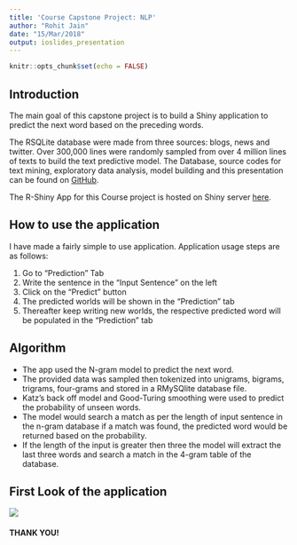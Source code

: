 ```yaml
---
title: 'Course Capstone Project: NLP'
author: "Rohit Jain"
date: "15/Mar/2018"
output: ioslides_presentation
---
```


```r
knitr::opts_chunk$set(echo = FALSE)
```

## Introduction

The main goal of this capstone project is to build a Shiny application to predict the next word based on the preceding words.

The RSQLite database were made from three sources: blogs, news and twitter. Over 300,000 lines were randomly sampled from over 4 million lines of texts to build the text predictive model. 
The Database, source codes for text mining, exploratory data analysis, model building and this presentation can be found on  <a href="https://github.com/Rohit1310/CourseraCapstone">GitHub</a>.

The R-Shiny App for this Course project is hosted on Shiny server <a href="https://rohaki.shinyapps.io/prednext/">here</a>.

## How to use the application

I have made a fairly simple to use application. Application usage steps are as follows:

1. Go to "Prediction" Tab
2. Write the sentence in the "Input Sentence" on the left
3. Click on the "Predict" button
4. The predicted worlds will be shown in the "Prediction" tab
5. Thereafter keep writing new worlds, the respective predicted word will be populated in the "Prediction" tab

## Algorithm

* The app used the N-gram model to predict the next word.
* The provided data was sampled then tokenized into unigrams, bigrams, trigrams, four-grams and stored in a RMySQlite database file.
* Katz's back off model and Good-Turing smoothing were used to predict the probability of unseen words.
* The model would search a match as per the length of input sentence in the n-gram database if a match was found, the predicted word would be returned based on the probability.
* If the length of the input is greater then three the model will extract the last three words and search a match in the 4-gram table of the database.


## First Look of the application

<img src="app.jpg" >

#### THANK YOU!

